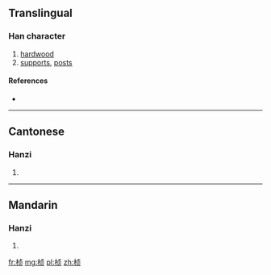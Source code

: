 {{also|楨}}
==Translingual==

===Han character===
{{Han char|rn=75|rad=木|as=06|sn=10|four=|canj=木卜月人 (DYBO)}}

# [[hardwood]]
# [[supports]], [[posts]]

====References====
* {{Han ref|kx=0526.211|hdz=21198.020|uh=6862|ud=26722}}

----

==Cantonese==

===Hanzi===
{{yue-hanzi|jyut=|y=jing1|tra=楨}}

# {{defn|lang=yue|sort=木06}}

----

==Mandarin==

===Hanzi===
{{cmn-hanzi|tra=楨|pin=[[zhēn]] ([[zhen1]]), [[zhēng]] ([[zheng1]])|wg=chen<sup>1</sup>, cheng<sup>1</sup>}}

# {{defn|lang=cmn|sort=木06}}

[[fr:桢]]
[[mg:桢]]
[[pl:桢]]
[[zh:桢]]